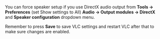 {{howto|override speaker setup}}

You can force speaker setup if you use DirectX audio output from '''Tools -> Preferences''' (set Show settings to All) '''Audio -> Output modules -> DirectX''' and '''Speaker configuration''' dropdown menu.

Remember to press '''Save''' to save VLC settings and restart VLC after that to make sure changes are enabled.

{{VSG}}